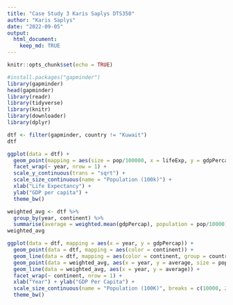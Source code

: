 ```yaml
---
title: "Case Study 3 Karis Saplys DTS350"
author: "Karis Saplys"
date: "2022-09-05"
output: 
  html_document:
    keep_md: TRUE
---
```


```r
knitr::opts_chunk$set(echo = TRUE)
```

```r
#install.packages("gapminder")
library(gapminder)
head(gapminder)
library(readr)
library(tidyverse)
library(knitr)
library(downloader)
library(dplyr)
```

```r
dtf <- filter(gapminder, country != "Kuwait")
dtf
```

```r
ggplot(data = dtf) +
  geom_point(mapping = aes(size = pop/100000, x = lifeExp, y = gdpPercap, color = continent, group = year)) +
  facet_wrap(~ year, nrow = 1) +
  scale_y_continuous(trans = "sqrt") +
  scale_size_continuous(name = "Population (100k)") +
  xlab("Life Expectancy") +
  ylab("GDP per capita") +
  theme_bw()
```

```r
weighted_avg <- dtf %>%
  group_by(year, continent) %>%
  summarise(average = weighted.mean(gdpPercap), population = pop/10000)
weighted_avg

ggplot(data = dtf, mapping = aes(x = year, y = gdpPercap)) +
  geom_point(data = dtf, mapping = aes(color = continent)) +
  geom_line(data = dtf, mapping = aes(color = continent, group = country)) +
  geom_point(data = weighted_avg, aes(x = year, y = average, size = population)) +
  geom_line(data = weighted_avg, aes(x = year, y = average)) +
  facet_wrap(~ continent, nrow = 1) +
  xlab("Year") + ylab("GDP Per Capita") +
  scale_size_continuous(name = "Population (100K)", breaks = c(10000, 20000, 30000)) +
  theme_bw()
```